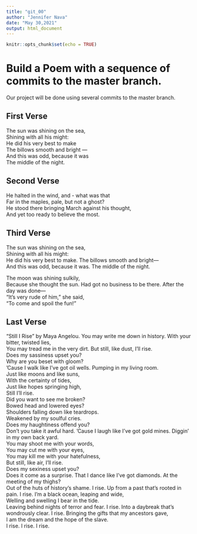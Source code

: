 ```yaml
---
title: "git_00"
author: "Jennifer Nava"
date: "May 30,2021"
output: html_document
---
```


```r
knitr::opts_chunk$set(echo = TRUE)
```
# Build a Poem with a sequence of commits to the master branch.
Our project will be done using several commits to the master branch.
<!-- Do not modify or change any text in "!--" bracketed areas such as this --- these are instructions to
you, if you change any of this the git program will notice it and compromise your git merging strategy !-->

## First Verse 
<!--Put the first five lines of a poem by Lewis Carrol in this section!-->
The sun was shining on the sea,  
Shining with all his might:  
He did his very best to make  
The billows smooth and bright —  
And this was odd, because it was  
The middle of the night.  

## Second Verse
<!--Put the first five lines of a poem by Robert Frost here!-->
He halted in the wind, and - what was that  
Far in the maples, pale, but not a ghost?  
He stood there bringing March against his thought,  
And yet too ready to believe the most.     

## Third Verse
<!--Put the first two verses of The Walrus and the Carpenter here!-->
The sun was shining on the sea,  
   Shining with all his might:  
He did his very best to make. 
   The billows smooth and bright—  
And this was odd, because it was. 
   The middle of the night.  

The moon was shining sulkily,  
   Because she thought the sun. 
Had got no business to be there. 
   After the day was done—  
"It's very rude of him," she said,  
   "To come and spoil the fun!"  

## Last Verse
<!--Put a short poem of your choice 8-20 lines,here!-->
“Still I Rise” by Maya Angelou. 
You may write me down in history. 
With your bitter, twisted lies,  
You may tread me in the very dirt. 
But still, like dust, I’ll rise.  
Does my sassiness upset you?  
Why are you beset with gloom?  
’Cause I walk like I’ve got oil wells. 
Pumping in my living room.  
Just like moons and like suns,  
With the certainty of tides,  
Just like hopes springing high,  
Still I’ll rise.  
Did you want to see me broken?  
Bowed head and lowered eyes?  
Shoulders falling down like teardrops.  
Weakened by my soulful cries.  
Does my haughtiness offend you?  
Don’t you take it awful hard. 
’Cause I laugh like I’ve got gold mines. 
Diggin’ in my own back yard.  
You may shoot me with your words,  
You may cut me with your eyes,  
You may kill me with your hatefulness,  
But still, like air, I’ll rise.  
Does my sexiness upset you?  
Does it come as a surprise. 
That I dance like I’ve got diamonds. 
At the meeting of my thighs?  
Out of the huts of history’s shame. 
I rise. 
Up from a past that’s rooted in pain. 
I rise. 
I’m a black ocean, leaping and wide,  
Welling and swelling I bear in the tide.  
Leaving behind nights of terror and fear. 
I rise. 
Into a daybreak that’s wondrously clear. 
I rise. 
Bringing the gifts that my ancestors gave,  
I am the dream and the hope of the slave.  
I rise. 
I rise. 
I rise.  
